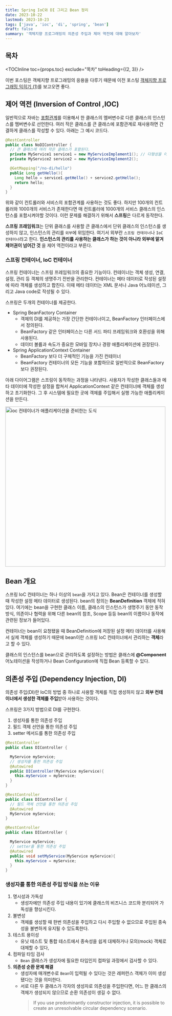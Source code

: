 ```yaml
---
title: Spring IoC와 DI 그리고 Bean 정리
date: 2023-10-22
lastmod: 2023-10-23
tags: ['java', 'ioc', 'di', 'spring', 'bean']
draft: false
summary: '객체지향 프로그래밍의 의존성 주입과 제어 역전에 대해 알아보자'
---
```


## 목차

<TOCInline toc={props.toc} exclude="목차" toHeading={(2, 3)} />

이번 포스팅은 객체지향 프로그래밍의 응용을 다루기 때문에 이전 포스팅 [객체지향 프로그래밍 익히기 (1)](/blog/java/java-oop-feat)를 보고오면 좋다.

## 제어 역전 (Inversion of Control ,IOC)

일반적으로 자바는 [포함관계](/blog/java/java-oop-feat#포함관계-코드-재사용의-다른-방법)를 이용해서 한 클래스의 멤버변수로 다른 클래스의 인스턴스를 멤버변수로 선언한다.
여러 작은 클래스를 큰 클래스에 포함관계로 재사용하면 간결하게 클래스를 작성할 수 있다. 아래는 그 예시 코드다.

```java:Inclusion.java
@RestController
public class NoDIController {
  // 큰 클래스에 여러 작은 클래스가 포함된다.
  private MyService1 service1 = new MyServiceImplement1(); // 다형성을 이용한 코드
  private MyService2 service2 = new MyServiceImplement2();

  @GetMapping("/no-di/hello")
  public Long getHello(){
    Long hello = service1.getHello() + service2.getHello();
    return hello;
  }
}
```

위와 같이 컨트롤러와 서비스의 포함관계를 사용하는 것도 좋다. 하지만 100개의 컨트롤러와 1000개의 서비스가 존재한다면 매 컨트롤러에 1000개의 서비스 클래스의 인스턴스를 포함시켜야할 것이다.
이런 문제를 해결하기 위해서 **스프링**은 다르게 동작한다.

**스프링 프래임워크**는 단위 클래스를 사용할 큰 클래스에서 단위 클래스의 인스턴스를 생성하지 않고, 인스턴스의 관리를 `외부`에 위임한다. 여기서 외부란 `스프링 컨테이너`나 `IoC 컨테이너`라고 한다.
**인스턴스의 관리를 사용하는 클래스가 하는 것이 아니라 외부에 맡겨 제어권이 넘어간 것** 을 제어 역전이라고 부른다.

### 스프링 컨테이너, IoC 컨테이너

스프링 컨테이너는 스프링 프레임워크의 중요한 기능이다. 컨테이너는 객체 생성, 연결, 설정, 관리 등 객체의 생명주기 전반을 관리한다.
컨테이너는 메타 데이터로 작성된 설정에 따라 객체를 생성하고 합친다. 이때 메타 데이터는 XML 문서나 Java 어노테이션, 그리고 Java code로 작성될 수 있다.

스프링은 두개의 컨테이너를 제공한다.

- Spring BeanFactory Container
  - 객체의 DI를 제공하는 가장 간단한 컨테이너이고, BeanFactory 인터페이스에서 정의된다.
  - BeanFactory 같은 인터페이스는 다른 서드 파티 프레임워크와 호환성을 위해 사용된다.
  - 데이터 볼륨과 속도가 중요한 모바일 장치나 경량 애플리케이션에 권장된다.
- Spring ApplicationContext Container
  - BeanFactory 보다 더 구체적인 기능을 가진 컨테이너
  - BeanFactory 컨테이너의 모든 기능을 포함하므로 일반적으로 BeanFactory 보다 권장된다.

아래 다이어그램은 스프링이 동작하는 과정을 나타낸다. 사용자가 작성한 클래스들과 메타 데이터에 작성한 설정을 합쳐서 ApplicationContext 같은 컨테이너에 객체를 생성하고 초기화한다. 그 후 시스템에 필요한 곳에 객체를 주입해서 실행 가능한 애플리케이션을 만든다.

<img
  alt="ioc 컨테이너가 애플리케이션을 준비한는 도식"
  src="/static/images/spring/spring-ioc-container.png"
  width="500"
/>

## Bean 개요

스프링 IoC 컨테이너는 하나 이상의 `bean`을 가지고 있다. Bean은 컨테이너를 생성할 때 작성한 설정 메타 데이터로 생성된다.
bean의 정의는 **BeanDefinition** 객체에 적혀있다.
여기에는 bean을 구현한 클래스 이름, 클래스의 인스턴스가 생명주기 동안 동작 방식, 의존이나 협력을 위해 다른 bean의 참조, Scope 등등 bean의 이름이나 동작에 관련된 정보가 들어있다.

컨테이너는 bean이 요청됐을 때 BeanDefinition에 저장된 설정 메타 데이터를 사용해서 실제 객체를 생성하기 때문에 bean이란 스프링 IoC 컨테이너에서 관리하는 **객체**라고 할 수 있다.

클래스의 인스턴스를 bean으로 관리하도록 설정하는 방법은 클래스에 **@Component** 어노테이션을 작성하거나 Bean Configuration에 직접 Bean 등록할 수 있다.

## 의존성 주입 (Dependency Injection, DI)

의존성 주입(DI)란 IoC의 방법 중 하나로 사용할 객체를 직접 생성하지 않고 **외부 컨테이너에서 생성한 객체를 주입**받아 사용하는 것이다.

스프링은 3가지 방법으로 DI를 구현한다.

1. 생성자를 통한 의존성 주입
2. 필드 객체 선언을 통한 의존성 주입
3. setter 메서드를 통한 의존성 주입

```java:constructorDI.java
@RestController
public class DIController {

  MyService myService;
  // 생성자를 통한 의존성 주입
  @Autowired
  public DIController(MyService myService){
    this.myService = myService;
  }
}
```

```java:fieldDI.java
@RestController
public class DIController {
  // 필드 객체 선언을 통한 의존성 주입
  @Autowired
  MyService myService;
}
```

```java:setterDI.java
@RestController
public class DIController {

  MyService myService;
  // setter를 통한 의존성 주입
  @Autowired
  public void setMyService(MyService myService){
    this.myService = myService;
  }
}
```

### 생성자를 통한 의존성 주입 방식을 쓰는 이유

1. 명시성과 가독성
   - 생성자에만 의존성 주입 내용이 있기에 클래스의 비즈니스 코드와 분리되어 가독성을 향상시킨다.
2. 불변성
   - 객체를 생성할 때 한번 의존성을 주입하고 다시 주입할 수 없으므로 주입된 종속성을 불변하게 유지될 수 있도록한다.
3. 테스트 용이성
   - 유닛 테스트 및 통합 테스트에서 종속성을 쉽게 대체하거나 모의(mock) 객체로 대체할 수 있다,
4. 컴파일 타임 검사
   - `Bean` 클래스가 생성자에 필요한 타입인지 컴파일 과정에서 검사할 수 있다.
5. **의존성 순환 문제 해결**
   - 생성자에 매개변수로 `Bean`이 입력될 수 있다는 것은 레퍼런스 객체가 이미 생성됐다는 것을 의미한다.
   - 서로 다른 두 클래스가 각자의 생성자로 의존성을 주입한다면, 어느 한 클래스의 객체가 생성되지 않으므로 순환 의존성이 생길 수 없다.
     > If you use predominantly constructor injection, it is possible to create an unresolvable circular dependency scenario.

